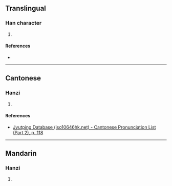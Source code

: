 {{character info/new}}
==Translingual==

===Han character===
{{Han char|rn=64|rad=手|as=11|sn=14|four=50016|canj=QYTU|ids=⿰扌竟}}

# {{defn|Han|sort=手11}}

====References====
* {{Han ref|kx=0451.090|dkj=12623|dj=0801.200|hdz=31948.150|uh=646C|ud=25708|bh=E1EF|bd=57839}}

----

==Cantonese==

===Hanzi===
{{yue-hanzi|jyut=[[jing2]]|y=ying2}}

# {{defn|lang=yue|sort=手11}}

====References====
* [http://www.iso10646hk.net/jp/document/download.jsp Jyutping Database (iso10646hk.net) - Cantonese Pronunciation List (Part 2), p. 118]

----

==Mandarin==

===Hanzi===
{{cmn-hanzi|pin=[[yǐng]] ([[ying3]])|wg=ying<sup>3</sup>}}

# {{defn|lang=cmn|sort=手11}}